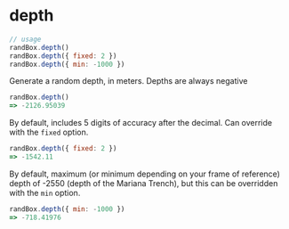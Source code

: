 # depth

```js
// usage
randBox.depth()
randBox.depth({ fixed: 2 })
randBox.depth({ min: -1000 })
```

Generate a random depth, in meters. Depths are always negative

```js
randBox.depth()
=> -2126.95039
```

By default, includes 5 digits of accuracy after the decimal. Can override with the `fixed` option.

```js
randBox.depth({ fixed: 2 })
=> -1542.11
```

By default, maximum (or minimum depending on your frame of reference) depth of -2550 (depth of the Mariana Trench), but this can be overridden with the `min` option.

```js
randBox.depth({ min: -1000 })
=> -718.41976
```
